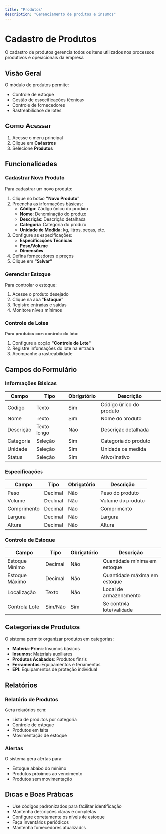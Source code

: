 ```yaml
---
title: "Produtos"
description: "Gerenciamento de produtos e insumos"
---
```


# Cadastro de Produtos

O cadastro de produtos gerencia todos os itens utilizados nos processos produtivos e operacionais da empresa.

## Visão Geral

O módulo de produtos permite:

- Controle de estoque
- Gestão de especificações técnicas
- Controle de fornecedores
- Rastreabilidade de lotes

## Como Acessar

1. Acesse o menu principal
2. Clique em **Cadastros**
3. Selecione **Produtos**

## Funcionalidades

### Cadastrar Novo Produto

Para cadastrar um novo produto:

1. Clique no botão **"Novo Produto"**
2. Preencha as informações básicas:
   - **Código**: Código único do produto
   - **Nome**: Denominação do produto
   - **Descrição**: Descrição detalhada
   - **Categoria**: Categoria do produto
   - **Unidade de Medida**: kg, litros, peças, etc.
3. Configure as especificações:
   - **Especificações Técnicas**
   - **Peso/Volume**
   - **Dimensões**
4. Defina fornecedores e preços
5. Clique em **"Salvar"**

### Gerenciar Estoque

Para controlar o estoque:

1. Acesse o produto desejado
2. Clique na aba **"Estoque"**
3. Registre entradas e saídas
4. Monitore níveis mínimos

### Controle de Lotes

Para produtos com controle de lote:

1. Configure a opção **"Controle de Lote"**
2. Registre informações do lote na entrada
3. Acompanhe a rastreabilidade

## Campos do Formulário

### Informações Básicas

| Campo | Tipo | Obrigatório | Descrição |
|-------|------|-------------|-----------|
| Código | Texto | Sim | Código único do produto |
| Nome | Texto | Sim | Nome do produto |
| Descrição | Texto longo | Não | Descrição detalhada |
| Categoria | Seleção | Sim | Categoria do produto |
| Unidade | Seleção | Sim | Unidade de medida |
| Status | Seleção | Sim | Ativo/Inativo |

### Especificações

| Campo | Tipo | Obrigatório | Descrição |
|-------|------|-------------|-----------|
| Peso | Decimal | Não | Peso do produto |
| Volume | Decimal | Não | Volume do produto |
| Comprimento | Decimal | Não | Comprimento |
| Largura | Decimal | Não | Largura |
| Altura | Decimal | Não | Altura |

### Controle de Estoque

| Campo | Tipo | Obrigatório | Descrição |
|-------|------|-------------|-----------|
| Estoque Mínimo | Decimal | Não | Quantidade mínima em estoque |
| Estoque Máximo | Decimal | Não | Quantidade máxima em estoque |
| Localização | Texto | Não | Local de armazenamento |
| Controla Lote | Sim/Não | Sim | Se controla lote/validade |

## Categorias de Produtos

O sistema permite organizar produtos em categorias:

- **Matéria-Prima**: Insumos básicos
- **Insumos**: Materiais auxiliares
- **Produtos Acabados**: Produtos finais
- **Ferramentas**: Equipamentos e ferramentas
- **EPI**: Equipamentos de proteção individual

## Relatórios

### Relatório de Produtos

Gera relatórios com:

- Lista de produtos por categoria
- Controle de estoque
- Produtos em falta
- Movimentação de estoque

### Alertas

O sistema gera alertas para:

- Estoque abaixo do mínimo
- Produtos próximos ao vencimento
- Produtos sem movimentação

## Dicas e Boas Práticas

- Use códigos padronizados para facilitar identificação
- Mantenha descrições claras e completas
- Configure corretamente os níveis de estoque
- Faça inventários periódicos
- Mantenha fornecedores atualizados 